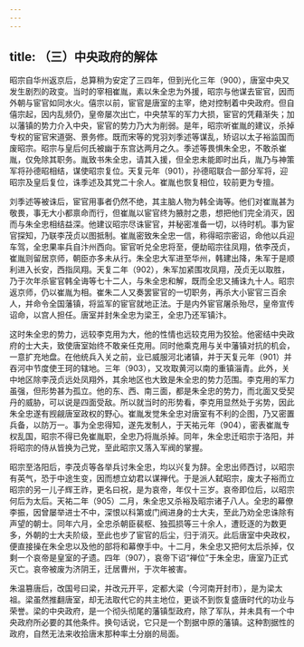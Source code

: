 ```yaml
---
---
---
```

title: （三）中央政府的解体
---



昭宗自华州返京后，总算稍为安定了三四年，但到光化三年（900），唐室中央又发生剧烈的政变。当时的宰相崔胤，素以朱全忠为外援，昭宗与他谋去宦官，因而外朝与宦官如同水火。僖宗以前，宦官是唐室的主宰，绝对控制着中央政府。但自僖宗起，因内乱频仍，皇帝屡次出亡，中央禁军的军力大损，宦官的凭藉渐失；加以藩镇的势力介入中央，宦官的势力乃大为削弱。是年，昭宗听崔胤的建议，杀掉专权的宦官宋道弼、景务修。既而宋等的党羽刘季述等谋乱，矫诏以太子裕监国而废昭宗。昭宗与皇后何氏被幽于东宫达两月之久。季述等畏惧朱全忠，不敢杀崔胤，仅免除其职务。胤致书朱全忠，请其入援，但全忠未能即时出兵，胤乃与神策军将孙德昭相结，谋使昭宗复位。天复元年（901），孙德昭联合一部分军将，迎昭宗及皇后复位，诛季述及其党二十余人。崔胤也恢复相位，较前更为专擅。

刘季述等被诛后，宦官用事者仍然不绝，其主脑人物为韩全诲等。他们对崔胤甚为敬畏，事无大小都禀命而行，但崔胤以宦官终为腋肘之患，想把他们完全消灭，因而与朱全忠相结益深。他建议昭宗尽诛宦官，并秘密准备一切，以待时机。事为宦官探知，乃联李茂贞以图抵制。崔胤密致朱全忠一信，称得昭宗密诏，命他以兵迎车驾，全忠果率兵自汴州西向。宦官听兑全忠将至，便劫昭宗往凤翔，依李茂贞，崔胤则留居京师，朝臣亦多未从行。朱全忠大军进至华州，韩建出降，朱军于是顺利进入长安，西指凤翔。天复二年（902），朱军加紧围攻凤翔，茂贞无以取胜，乃于次年杀宦官韩全诲等七十二人，与朱全忠和解，既而全忠又捕诛九十人。昭宗返京师，仍以崔胤为相。崔朱二人又奏罢宦官的一切职务，再杀大小宦官三百余人，并命令全国藩镇，将监军的宦官就地正法。于是内外宦官屠杀殆尽，皇帝宣传诏命，以宫人担任。唐室并封朱全忠为梁王，全忠乃还军镇汴。

这时朱全忠的势力，远较李克用为大，他的性情也远较克用为狡狯。他密结中央政府的士大夫，致使唐室始终不敢亲任克用。同时他乘克用与关中藩镇对抗的机会，一意扩充地盘。在他统兵入关之前，业已威服河北诸镇，并于天复元年（901）并吞河中节度使王珂的辖地。三年（903），又攻取黄河以南的重镇淄青。此外，关中地区除李茂贞远处凤翔外，其余地区也大致是朱全忠的势力范围。李克用的军力虽强，但形势甚为孤立。他的东、西、南三面，都是朱全忠的势力，而北面又受契丹的威胁，可以说是四面受敌。所以就当时的形势看，李克用显然处于劣势，因此朱全忠遂有觊觎唐室政权的野心。崔胤发觉朱全忠对唐室有不利的企图，乃又密置兵备，以防万一。事为全忠得知，遂先发制人，于天祐元年（904），密表崔胤专权乱国，昭宗不得已免崔胤职，全忠乃将胤杀掉。同年，朱全忠迁昭宗于洛阳，并将昭宗的侍从皆换为己党，至此昭宗又落入军阀的掌握。

昭宗至洛阳后，李茂贞等各举兵讨朱全忠，均以兴复为辞。全忠出师西讨，以昭宗有英气，恐于中途生变，因而想立幼君以谋禅代。于是派人弑昭宗，废太子裕而立昭宗的另一儿子辉王祚，更名曰祝，是为哀帝，年仅十三岁。哀帝即位后，以昭宗何后为太后。天祐二年（905）二月，朱全忠又杀裕及昭宗诸子八人。全忠的幕僚李振，因曾屡举进士不中，深恨以科第或门阀进身的士大夫，至此乃劝全忠诛除有声望的朝士。同年六月，全忠杀朝臣裴枢、独孤损等三十余人，遭贬逐的为数更多，外朝的士大夫阶级，至此也步了宦官的后尘，归于消灭。此后唐室中央政权，便直接操在朱全忠以及他的部将和幕僚手中。十二月，朱全忠又把何太后杀掉，仅剩一个哀帝是皇室的孑遗。四年（907），哀帝下诏“禅位”于朱全忠，唐室乃正式灭亡。哀帝被废为济阴王，迁居曹州，于次年被害。

朱温篡唐后，改国号曰梁，并改元开平，定都大梁（今河南开封市），是为梁太祖。梁虽然推翻唐室，却无法取代它的共主地位，更谈不到恢复盛唐时代的功业与荣誉。梁的中央政府，是一个彻头彻尾的藩镇型政府，除了军队，并未具有一个中央政府所必要的其他条件。换句话说，它只是一个割据中原的藩镇。这种割据性的政府，自然无法来收拾唐末那种率土分崩的局面。